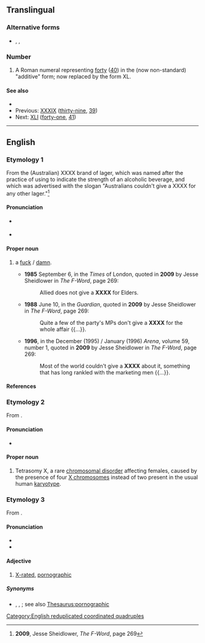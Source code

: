 {{also|㸚}}
==Translingual==

===Alternative forms===
* {{sense|roman numeral}} {{l|mul|xxxx}}, {{l|mul|XL}}, {{l|mul|xl}}

===Number===
{{mul-number}}

# A Roman numeral representing [[forty]] ([[40]]) in the (now non-standard) "additive" form; now replaced by the form XL.

====See also====
* {{l|en|4X}}
* Previous: [[XXXIX]] ([[thirty-nine]], [[39]])
* Next: [[XLI]] ([[forty-one]], [[41]])

----

==English==
{{wikipedia}}

===Etymology 1===
From the (Australian) XXXX brand of lager, which was named after the practice of using {{m|en|X}} to indicate the strength of an alcoholic beverage, and which was advertised with the slogan "Australians couldn't give a XXXX for any other lager."<ref>'''2009''', Jesse Sheidlower, ''The F-Word'', page 269</ref>

====Pronunciation====
* {{IPA|en|/fɔːɹˈɛks/}} {{qualifier|like "[[four]] [[X]]"}}
<!-- [fO-eks] "four-X" -->
* {{rhymes|en|ɛks|s=2}}

====Proper noun====
{{en-proper noun}}

# {{lb|en|Bowdlerisation}} a [[fuck#Noun|fuck]] / [[damn#Noun|damn]].
#* '''1985''' September 6, in the ''Times'' of London, quoted in '''2009''' by Jesse Sheidlower in ''The F-Word'', page 269:
#*: Allied does not give a '''XXXX''' for Elders.
#* '''1988''' June 10, in the ''Guardian'', quoted in '''2009''' by Jesse Sheidlower in ''The F-Word'', page 269:
#*: Quite a few of the party's MPs don't give a '''XXXX''' for the whole affair {{...}}.
#* '''1996''', in the December (1995) / January (1996) ''Arena'', volume 59, number 1, quoted in '''2009''' by Jesse Sheidlower in ''The F-Word'', page 269:
#*: Most of the world couldn't give a '''XXXX''' about it, something that has long rankled with the marketing men {{...}}.

====References====
<references/>

===Etymology 2===
From {{m|en|X chromosome}}.

====Pronunciation====
* {{IPA|en|/kwɔˈdrupəlˌɛks/|/ˌɛksɛksɛksˈɛks/|/fɔːɹˈɛks/}}

====Proper noun====
{{en-proper noun}}

# Tetrasomy X, a rare [[chromosomal disorder]] affecting females, caused by the presence of four [[X chromosomes]] instead of two present in the usual human [[karyotype]].

===Etymology 3===
From {{m|en|X||motion picture "adult" rating}}.

====Pronunciation====
* {{IPA|en|/ˌɛksɛksɛksˈɛks/}}
* {{rhymes|en|ɛks|s=4}}

====Adjective====
{{head|en|adjective}}

# [[X-rated]], [[pornographic]]

=====Synonyms=====
* {{l|en|pornographic}}, {{l|en|X-rated}}, {{l|en|XXX}}; see also [[Thesaurus:pornographic]]

[[Category:English reduplicated coordinated quadruples]]